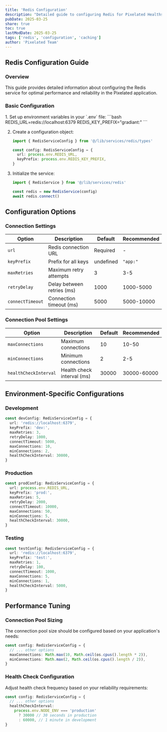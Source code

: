 ```yaml
---
title: 'Redis Configuration'
description: "Detailed guide to configuring Redis for Pixelated Healths caching and queue system"
pubDate: 2025-03-25
share: true
toc: true
lastModDate: 2025-03-25
tags: ['redis', 'configuration', 'caching']
author: 'Pixelated Team'
---
```




## Redis Configuration Guide

### Overview

This guide provides detailed information about configuring the Redis service for optimal
performance and reliability in the Pixelated application.

### Basic Configuration

<Steps>
1. Set up environment variables in your `.env` file:
   ```bash
   REDIS_URL=redis://localhost:6379
   REDIS_KEY_PREFIX="gradiant:"
   ```

2. Create a configuration object:

   ```typescript
   import { RedisServiceConfig } from '@/lib/services/redis/types'

   const config: RedisServiceConfig = {
     url: process.env.REDIS_URL,
     keyPrefix: process.env.REDIS_KEY_PREFIX,
   }
   ```

3. Initialize the service:

   ```typescript
   import { RedisService } from '@/lib/services/redis'

   const redis = new RedisService(config)
   await redis.connect()
   ```

</Steps>

## Configuration Options

### Connection Settings

| Option           | Description                | Default   | Recommended |
| ---------------- | -------------------------- | --------- | ----------- |
| `url`            | Redis connection URL       | Required  | -           |
| `keyPrefix`      | Prefix for all keys        | undefined | `"app:"`    |
| `maxRetries`     | Maximum retry attempts     | 3         | 3-5         |
| `retryDelay`     | Delay between retries (ms) | 1000      | 1000-5000   |
| `connectTimeout` | Connection timeout (ms)    | 5000      | 5000-10000  |

### Connection Pool Settings

| Option                | Description                | Default | Recommended |
| --------------------- | -------------------------- | ------- | ----------- |
| `maxConnections`      | Maximum connections        | 10      | 10-50       |
| `minConnections`      | Minimum connections        | 2       | 2-5         |
| `healthCheckInterval` | Health check interval (ms) | 30000   | 30000-60000 |

## Environment-Specific Configurations

### Development

```typescript
const devConfig: RedisServiceConfig = {
  url: 'redis://localhost:6379',
  keyPrefix: 'dev:',
  maxRetries: 3,
  retryDelay: 1000,
  connectTimeout: 5000,
  maxConnections: 10,
  minConnections: 2,
  healthCheckInterval: 30000,
}
```

### Production

```typescript
const prodConfig: RedisServiceConfig = {
  url: process.env.REDIS_URL,
  keyPrefix: 'prod:',
  maxRetries: 5,
  retryDelay: 2000,
  connectTimeout: 10000,
  maxConnections: 50,
  minConnections: 5,
  healthCheckInterval: 30000,
}
```

### Testing

```typescript
const testConfig: RedisServiceConfig = {
  url: 'redis://localhost:6379',
  keyPrefix: 'test:',
  maxRetries: 1,
  retryDelay: 100,
  connectTimeout: 1000,
  maxConnections: 5,
  minConnections: 1,
  healthCheckInterval: 5000,
}
```

## Performance Tuning

### Connection Pool Sizing

The connection pool size should be configured based on your application's needs:

```typescript
const config: RedisServiceConfig = {
  // ... other options
  maxConnections: Math.max(10, Math.ceil(os.cpus().length * 2)),
  minConnections: Math.max(2, Math.ceil(os.cpus().length / 2)),
}
```

### Health Check Configuration

Adjust health check frequency based on your reliability requirements:

```typescript
const config: RedisServiceConfig = {
  // ... other options
  healthCheckInterval:
    process.env.NODE_ENV === 'production'
      ? 30000 // 30 seconds in production
      : 60000, // 1 minute in development
}
```
